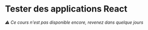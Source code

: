 # Tester des applications React

*⚠ Ce cours n'est pas disponible encore, revenez dans quelque jours*